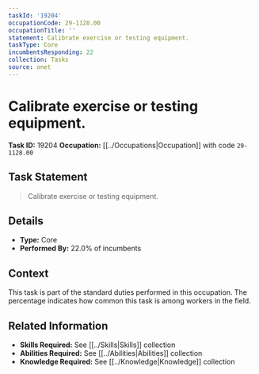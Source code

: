 ```yaml
---
taskId: '19204'
occupationCode: 29-1128.00
occupationTitle: ''
statement: Calibrate exercise or testing equipment.
taskType: Core
incumbentsResponding: 22
collection: Tasks
source: onet
---
```

# Calibrate exercise or testing equipment.

**Task ID:** 19204
**Occupation:** [[../Occupations|Occupation]] with code `29-1128.00`

## Task Statement

> Calibrate exercise or testing equipment.

## Details

- **Type:** Core
- **Performed By:** 22.0% of incumbents

## Context

This task is part of the standard duties performed in this occupation. The percentage indicates how common this task is among workers in the field.

## Related Information

- **Skills Required:** See [[../Skills|Skills]] collection
- **Abilities Required:** See [[../Abilities|Abilities]] collection
- **Knowledge Required:** See [[../Knowledge|Knowledge]] collection
